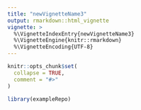 ```yaml
---
title: "newVignetteName3"
output: rmarkdown::html_vignette
vignette: >
  %\VignetteIndexEntry{newVignetteName3}
  %\VignetteEngine{knitr::rmarkdown}
  %\VignetteEncoding{UTF-8}
---
```


```r
knitr::opts_chunk$set(
  collapse = TRUE,
  comment = "#>"
)
```

```r
library(exampleRepo)
```

